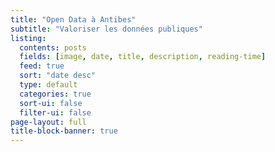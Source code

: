 ```yaml
---
title: "Open Data à Antibes"
subtitle: "Valoriser les données publiques"
listing:
  contents: posts
  fields: [image, date, title, description, reading-time]
  feed: true
  sort: "date desc"
  type: default
  categories: true
  sort-ui: false
  filter-ui: false
page-layout: full
title-block-banner: true
---
```

